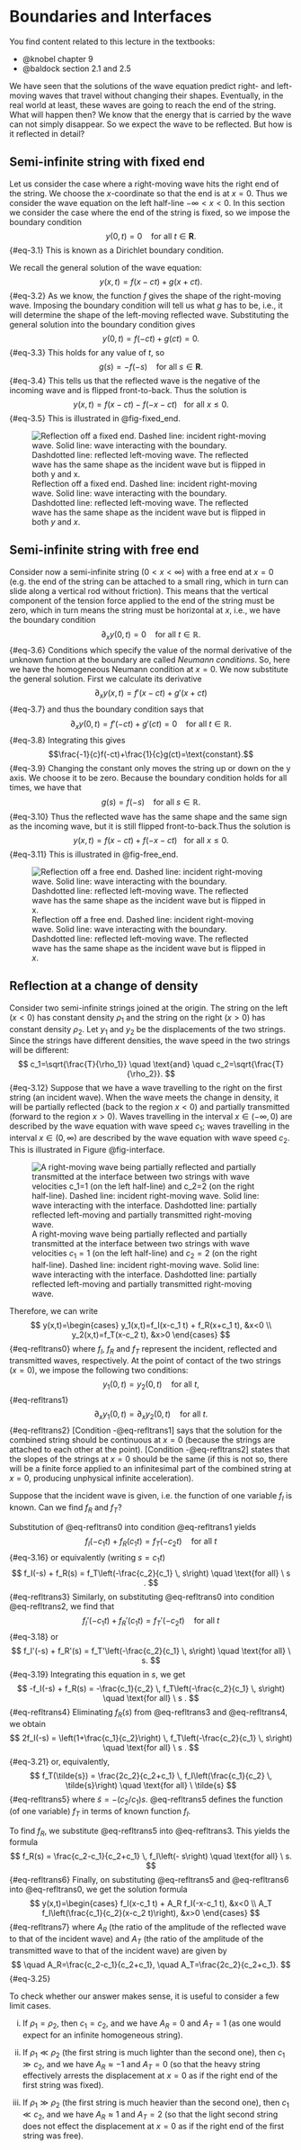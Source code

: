 # Boundaries and Interfaces

You find content related to this lecture in the textbooks:

- @knobel chapter 9
- @baldock section 2.1 and 2.5

We have seen that the solutions of the wave equation predict right- and
left-moving waves that travel without changing their shapes. Eventually, in the
real world at least, these waves are going to reach the end of the string. What
will happen then? We know that the energy that is carried by the wave can not
simply disappear. So we expect the wave to be reflected. But how is it reflected
in detail?

## Semi-infinite string with fixed end {#sec-3.1}

Let us consider the case where a right-moving wave hits the right end of the
string.  We choose the $x$-coordinate so that the end is at $x=0$. Thus we
consider the wave equation on the left half-line $-\infty<x<0$. In this section
we consider the case where the end of the string is fixed, so we impose the
boundary condition
$$y(0,t)=0~~~\text{ for all } t\in \mathbf{R}.$$ {#eq-3.1}
This is known as a Dirichlet boundary condition.

We recall the general solution of the wave equation:
$$y(x,t)=f(x-ct)+g(x+ct).$$ {#eq-3.2}
As we know, the function $f$ gives the shape of the right-moving wave. Imposing
the boundary condition will tell us what $g$ has to be, i.e., it will determine
the shape of the left-moving reflected wave. Substituting the general solution
into the boundary condition gives
$$y(0,t)=f(-ct)+g(ct) = 0.$$ {#eq-3.3}
This holds for any value of $t$, so
$$g(s)=-f(-s)~~~\text{ for all } s\in \mathbf{R}.$$ {#eq-3.4}
This tells us that the reflected wave is the negative of the incoming wave and
is flipped front-to-back. Thus the solution is
$$y(x,t)=f(x-ct)-f(-x-ct)~~\text{ for all }x\leq 0.$$ {#eq-3.5}
This is illustrated in @fig-fixed_end.

![Reflection off a fixed end. Dashed line: incident right-moving  wave. Solid
line: wave interacting with the boundary. Dashdotted line: reflected left-moving
wave. The reflected wave has the same shape as the incident wave but is flipped
in both $y$ and $x$.](fixed_end){#fig-fixed_end}


## Semi-infinite string with free end

Consider now a semi-infinite string ($0<x<\infty$) with a free end at $x=0$
(e.g. the end of the string can be attached to a small ring, which in turn can
slide along a vertical rod without friction). This means that the vertical
component of the tension force applied to the end of the string must be zero,
which in turn means the string must be horizontal at $x$, i.e., we have the
boundary condition
$$
\partial_x y(0,t) =0~~~\text{ for all }t\in\mathbb{R}.
$$ {#eq-3.6}
Conditions which specify the value of the normal derivative of the unknown
function at the boundary are called _Neumann conditions_. So, here we have the
homogeneous Neumann condition at $x=0$. We now substitute the general solution.
First we calculate its derivative
$$\partial_x y(x,t)=f'(x-ct)+g'(x+ct)$$ {#eq-3.7}
and thus the boundary condition says that
$$\partial_x y(0,t)=f'(-ct)+g'(ct)=0~~~\text{ for all }t\in\mathbb{R}.$$ {#eq-3.8}
Integrating this gives
$$\frac{-1}{c}f(-ct)+\frac{1}{c}g(ct)=\text{constant}.$$ {#eq-3.9}
Changing the constant only moves the string up or down on the y axis. We choose it to be zero.
Because the boundary condition holds for all times, we have that
$$g(s)=f(-s)~~~\text{ for all }s\in\mathbb{R}.$$ {#eq-3.10}
Thus the reflected wave has the same shape and the same sign as the incoming
wave, but it is still flipped front-to-back.Thus the solution is
$$y(x,t)=f(x-ct)+f(-x-ct)~~\text{ for all }x\leq 0.$$ {#eq-3.11}
This is illustrated in @fig-free_end.

![Reflection off a free end. Dashed line: incident right-moving  wave. Solid line: wave interacting with the boundary.
Dashdotted line: reflected left-moving wave. The reflected wave has the same shape as the incident wave but is flipped
in $x$.](free_end){#fig-free_end}

## Reflection at a change of density

Consider two semi-infinite strings joined at the origin. The string on the left
($x<0$) has constant density $\rho_1$ and the string on the right ($x>0$) has
constant density $\rho_2$. Let $y_1$ and $y_2$ be the displacements of the two
strings. Since the strings have different densities, the wave speed in the two
strings will be different:
$$
c_1=\sqrt{\frac{T}{\rho_1}} \quad \text{and} \quad
c_2=\sqrt{\frac{T}{\rho_2}}.
$$ {#eq-3.12}
Suppose that we have a wave travelling to the right on the first string (an
incident wave). When the wave meets the change in density, it will be partially
reflected (back to the region $x<0$) and partially transmitted (forward to the
region $x>0$). Waves travelling in the interval $x\in(-\infty,0)$ are described
by the wave equation with wave speed $c_1$; waves travelling in the interval
$x\in(0,\infty)$ are described by the wave equation with wave speed $c_2$. This
is illustrated in Figure @fig-interface.

![A right-moving wave being partially reflected and partially transmitted at the
interface between two strings with wave velocities $c_1=1$ (on the left
half-line) and $c_2=2$ (on the right half-line). Dashed line: incident
right-moving  wave. Solid line: wave interacting with the interface. Dashdotted
line: partially reflected left-moving and partially transmitted right-moving
wave.](interface){#fig-interface}

Therefore, we can write
$$
y(x,t)=\begin{cases}
y_1(x,t)=f_I(x-c_1 t) + f_R(x+c_1 t), &x<0 \\
y_2(x,t)=f_T(x-c_2 t), &x>0
\end{cases}
$$ {#eq-refltrans0}
where $f_I$, $f_R$ and $f_T$ represent the incident, reflected and transmitted
waves, respectively. At the point of contact of the two strings ($x=0$), we
impose the following two conditions:
$$
y_1(0,t) = y_2(0,t) \quad \text{for  all} \ t,
$$ {#eq-refltrans1}
$$
\partial_x y_1(0,t) = \partial_x y_2(0,t) \quad \text{for  all} \ t.
$$ {#eq-refltrans2}
[Condition -@eq-refltrans1] says that the solution for the combined string
should be continuous at $x=0$ (because the strings are attached to each other at
the point). [Condition -@eq-refltrans2] states that the slopes of the strings at
$x=0$ should be the same (if this is not so, there will be a finite force
applied to an infinitesimal part of the combined string at $x=0$, producing
unphysical infinite acceleration).


Suppose that the incident wave is given, i.e. the function of one variable $f_I$
is known. Can we find $f_R$ and $f_T$?

Substitution of @eq-refltrans0 into condition @eq-refltrans1 yields
$$
f_I(-c_1 t) + f_R(c_1 t) = f_T(-c_2 t) \quad \text{for all} \ t
$$ {#eq-3.16}
or equivalently (writing $s=c_1 t$)
$$
f_I(-s) + f_R(s) = f_T\left(-\frac{c_2}{c_1} \, s\right) \quad \text{for all} \ s .
$$ {#eq-refltrans3}
Similarly, on substituting @eq-refltrans0 into condition @eq-refltrans2, we find that
$$
f_I'(-c_1 t) + f_R'(c_1 t) = f_T'(-c_2 t) \quad \text{for  all} \ t
$$ {#eq-3.18}
or
$$
f_I'(-s) + f_R'(s) = f_T'\left(-\frac{c_2}{c_1} \, s\right) \quad \text{for  all} \ s.
$$ {#eq-3.19}
Integrating this equation in $s$, we get
$$
-f_I(-s) + f_R(s) = -\frac{c_1}{c_2} \, f_T\left(-\frac{c_2}{c_1} \, s\right) \quad \text{for all} \ s .
$$ {#eq-refltrans4}
Eliminating $f_R(s)$ from @eq-refltrans3 and @eq-refltrans4, we obtain
$$
2f_I(-s) = \left(1+\frac{c_1}{c_2}\right) \, f_T\left(-\frac{c_2}{c_1} \, s\right) \quad \text{for  all} \ s .
$$ {#eq-3.21}
or, equivalently,
$$
f_T(\tilde{s}) = \frac{2c_2}{c_2+c_1} \, f_I\left(\frac{c_1}{c_2} \, \tilde{s}\right) \quad \text{for  all} \ \tilde{s}
$$ {#eq-refltrans5}
where $\tilde{s}=-(c_2/c_1)s$. @eq-refltrans5 defines the function (of one
variable) $f_T$ in terms of known function $f_I$.

To find $f_R$, we substitute @eq-refltrans5 into @eq-refltrans3. This yields the
formula
$$
f_R(s) = \frac{c_2-c_1}{c_2+c_1} \, f_I\left(- s\right) \quad \text{for  all} \ s.  
$$ {#eq-refltrans6}
Finally, on substituting @eq-refltrans5 and @eq-refltrans6 into @eq-refltrans0, 
we get the solution formula
$$
y(x,t)=\begin{cases}
f_I(x-c_1 t) +  A_R f_I(-x-c_1 t), &x<0 \\
A_T f_I\left(\frac{c_1}{c_2}(x-c_2 t)\right), &x>0
\end{cases}
$$ {#eq-refltrans7}
where $A_R$ (the ratio of the amplitude of the reflected wave to that of the
incident wave) and $A_T$ (the ratio of the amplitude of the transmitted wave to
that of the incident wave) are given by
$$
\quad A_R=\frac{c_2-c_1}{c_2+c_1}, \quad
A_T=\frac{2c_2}{c_2+c_1}.
$$ {#eq-3.25}

To check whether our answer makes sense, it is useful to consider a few limit
cases.

i.  If $\rho_1=\rho_2$, then $c_1=c_2$, and we have $A_R=0$ and $A_T=1$ (as one
would expect for an infinite homogeneous string).

ii.  If $\rho_1\ll\rho_2$ (the first string is much lighter than the second
one), then $c_1\gg c_2$, and we have $A_R\approx -1$ and $A_T=0$ (so that the
heavy string effectively arrests the displacement at $x=0$ as if the right end
of the first string was fixed).

iii. If $\rho_1\gg\rho_2$ (the first string is much heavier than the second
one), then $c_1\ll c_2$, and we have $A_R\approx 1$ and $A_T=2$ (so that the
light second string does not effect the displacement at $x=0$ as if the right
end of the first string was free).
